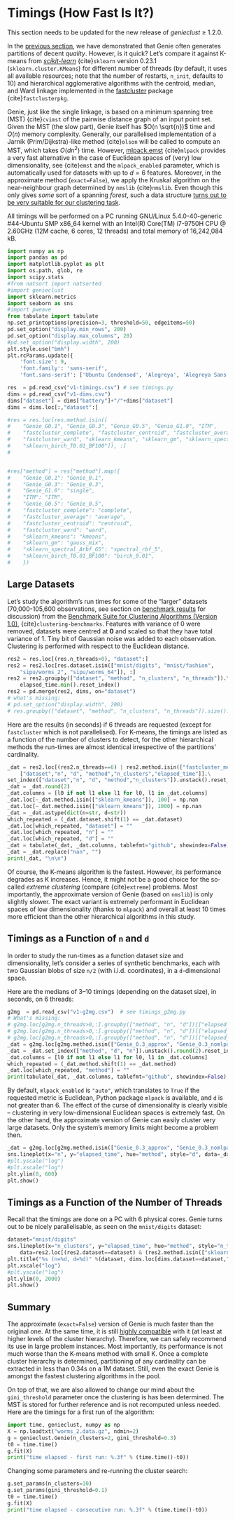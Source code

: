 # Timings (How Fast Is It?)

::::{note}
This section needs to be updated for the new release of *genieclust* ≥ 1.2.0.
::::

In the [previous section](benchmarks_ar), we have demonstrated
that Genie often generates partitions of decent *quality*. However, is it quick?
Let's compare it against K-means from [*scikit-learn*](https://scikit-learn.org/)
{cite}`sklearn` version 0.23.1
(`sklearn.cluster.KMeans`) for different number of threads
(by default, it uses all available resources;
note that the number of restarts, `n_init`, defaults to 10)
and hierarchical agglomerative algorithms
with the centroid, median, and Ward linkage implemented in the
[fastcluster](http://www.danifold.net/fastcluster.html) package
{cite}`fastclusterpkg`.



Genie, just like the single linkage, is based on a minimum spanning tree (MST)
{cite}`cvimst` of the pairwise distance graph of an input point set.
Given the MST (the slow part), Genie itself has $O(n \sqrt{n})$ time
and $O(n)$ memory complexity.
Generally, our parallelised implementation of a Jarník (Prim/Dijkstra)-like
method {cite}`olson` will be called to compute an MST, which takes $O(d n^2)$ time.
However, [mlpack.emst](https://www.mlpack.org/) {cite}`mlpack` provides a very fast
alternative in the case of Euclidean spaces of (very) low dimensionality,
see {cite}`emst` and the `mlpack_enabled` parameter, which is automatically used
for datasets with up to $d=6$ features.
Moreover, in the approximate method (`exact=False`), we apply
the Kruskal algorithm on the near-neighbour graph determined
by `nmslib` {cite}`nmslib`. Even though this only gives *some* sort of a spanning *forest*,
such a data structure [turns out to be very suitable for our clustering task](benchmarks_approx).

All timings will be performed on a PC running GNU/Linux 5.4.0-40-generic #44-Ubuntu
SMP x86_64 kernel with an Intel(R) Core(TM) i7-9750H CPU @ 2.60GHz (12M cache, 6 cores, 12 threads)
and total memory of 16,242,084 kB.


```python
import numpy as np
import pandas as pd
import matplotlib.pyplot as plt
import os.path, glob, re
import scipy.stats
#from natsort import natsorted
#import genieclust
import sklearn.metrics
import seaborn as sns
#import pweave
from tabulate import tabulate
np.set_printoptions(precision=3, threshold=50, edgeitems=50)
pd.set_option("display.min_rows", 200)
pd.set_option("display.max_columns", 20)
#pd.set_option("display.width", 200)
plt.style.use("bmh")
plt.rcParams.update({
    'font.size': 9,
    'font.family': 'sans-serif',
    'font.sans-serif': ['Ubuntu Condensed', 'Alegreya', 'Alegreya Sans']})

res  = pd.read_csv("v1-timings.csv") # see timings.py
dims = pd.read_csv("v1-dims.csv")
dims["dataset"] = dims["battery"]+"/"+dims["dataset"]
dims = dims.loc[:,"dataset":]

#res = res.loc[res.method.isin([
#    "Genie_G0.1", "Genie_G0.3", "Genie_G0.5", "Genie_G1.0", "ITM",
#    "fastcluster_complete", "fastcluster_centroid", "fastcluster_average",
#    "fastcluster_ward", "sklearn_kmeans", "sklearn_gm", "sklearn_spectral_Arbf_G5",
#    "sklearn_birch_T0.01_BF100"]), :]
#


#res["method"] = res["method"].map({
#    "Genie_G0.1": "Genie_0.1",
#    "Genie_G0.3": "Genie_0.3",
#    "Genie_G1.0": "single",
#    "ITM": "ITM",
#    "Genie_G0.5": "Genie_0.5",
#    "fastcluster_complete": "complete",
#    "fastcluster_average": "average",
#    "fastcluster_centroid": "centroid",
#    "fastcluster_ward": "ward",
#    "sklearn_kmeans": "kmeans",
#    "sklearn_gm": "gauss_mix",
#    "sklearn_spectral_Arbf_G5": "spectral_rbf_5",
#    "sklearn_birch_T0.01_BF100": "birch_0.01",
#    })
```




## Large Datasets


Let's study the algorithm's run times for some of the
"larger" datasets (70,000-105,600 observations,
see section on [benchmark results](benchmarks_ar) for discussion)
from the
[Benchmark Suite for Clustering Algorithms (Version 1.0)](https://clustering-benchmarks.gagolewski.com),
{cite}`clustering-benchmarks`.
Features with variance of 0 were removed,
datasets were centred at **0** and scaled so that they have total variance of 1.
Tiny bit of Gaussian noise was added to each observation.
Clustering is performed with respect to the Euclidean distance.



```python
res2 = res.loc[(res.n_threads>0), "dataset":]
res2 = res2.loc[res.dataset.isin(["mnist/digits", "mnist/fashion",
    "sipu/worms_2", "sipu/worms_64"]), :]
res2 = res2.groupby(["dataset", "method", "n_clusters", "n_threads"]).\
    elapsed_time.min().reset_index()
res2 = pd.merge(res2, dims, on="dataset")
# what's missing:
# pd.set_option("display.width", 200)
# res.groupby(["dataset", "method", "n_clusters", "n_threads"]).size().unstack([3,2])
```




Here are the results (in seconds) if 6 threads are requested
(except for `fastcluster` which is not parallelised).
For K-means, the timings are listed as a function of the number of clusters to detect,
for the other hierarchical methods the run-times are almost identical irrespective of the
partitions' cardinality.

```python
_dat = res2.loc[(res2.n_threads==6) | res2.method.isin(["fastcluster_median", "fastcluster_centroid", "fastcluster_ward"]), \
    ["dataset","n", "d", "method","n_clusters","elapsed_time"]].\
set_index(["dataset","n", "d", "method","n_clusters"]).unstack().reset_index()
_dat = _dat.round(2)
_dat.columns = [l0 if not l1 else l1 for l0, l1 in _dat.columns]
_dat.loc[~_dat.method.isin(["sklearn_kmeans"]), 100] = np.nan
_dat.loc[~_dat.method.isin(["sklearn_kmeans"]), 1000] = np.nan
_dat = _dat.astype(dict(n=str, d=str))
which_repeated = (_dat.dataset.shift(1) == _dat.dataset)
_dat.loc[which_repeated, "dataset"] = ""
_dat.loc[which_repeated, "n"] = ""
_dat.loc[which_repeated, "d"] = ""
_dat = tabulate(_dat, _dat.columns, tablefmt="github", showindex=False)
_dat = _dat.replace("nan", "")
print(_dat, "\n\n")
```


Of course, the K-means algorithm is the fastest.
However, its performance degrades as K increases. Hence, it might not be
a good choice for the so-called *extreme clustering* (compare {cite}`extreme`)
problems. Most importantly, the approximate version of Genie (based on `nmslib`)
is only slightly slower.
The exact variant is extremely performant in Euclidean spaces of low dimensionality
(thanks to `mlpack`) and overall at least 10 times more efficient than the other
hierarchical algorithms in this study.





## Timings as a Function of `n` and `d`

In order to study the run-times as a function dataset size and dimensionality,
let's consider a series of synthetic benchmarks, each with two Gaussian blobs of size `n/2`
(with i.i.d. coordinates), in a `d`-dimensional space.

Here are the medians of 3–10 timings (depending on the dataset size), in seconds,
on 6 threads:

```python
g2mg  = pd.read_csv("v1-g2mg.csv")  # see timings_g2mg.py
# What's missing:
# g2mg.loc[g2mg.n_threads>0,:].groupby(["method", "n", "d"])[["elapsed_time"]].size().unstack(0)
# g2mg.loc[g2mg.n_threads>0,:].groupby(["method", "n", "d"])[["elapsed_time"]].agg(scipy.stats.variation).unstack(0)
# g2mg.loc[g2mg.n_threads>0,:].groupby(["method", "n", "d"])[["elapsed_time"]].median().unstack(0)
_dat = g2mg.loc[g2mg.method.isin(["Genie_0.3_approx", "Genie_0.3_nomlpack", "Genie_0.3_mlpack"]) & (g2mg.n.isin([10_000, 50_000, 100_000, 500_000, 1_000_000])),["method","n","d","elapsed_time"]].groupby(["method","n","d"]).median().reset_index()
_dat = _dat.set_index(["method", "d", "n"]).unstack().round(2).reset_index()
_dat.columns = [l0 if not l1 else l1 for l0, l1 in _dat.columns]
which_repeated = (_dat.method.shift(1) == _dat.method)
_dat.loc[which_repeated, "method"] = ""
print(tabulate(_dat, _dat.columns, tablefmt="github", showindex=False), "\n\n")
```


By default, `mlpack_enabled` is `"auto"`, which translates
to `True` if the requested metric is Euclidean,  Python package `mlpack` is available,
and `d` is not greater than 6.
The effect of the curse of dimensionality is clearly visible -- clustering
in very low-dimensional Euclidean spaces is extremely fast.
On the other hand, the approximate version of Genie can easily cluster
very large datasets. Only the system's memory limits might become a problem then.


```python
_dat = g2mg.loc[g2mg.method.isin(["Genie_0.3_approx", "Genie_0.3_nomlpack", "Genie_0.3_mlpack"])&(g2mg.d>10),["method","n","d","elapsed_time"]].groupby(["method","n","d"]).median().reset_index()
sns.lineplot(x="n", y="elapsed_time", hue="method", style="d", data=_dat, markers=True)
#plt.yscale("log")
#plt.xscale("log")
plt.ylim(0, 600)
plt.show()
```




## Timings as a Function of the Number of Threads

Recall that the timings are done on a PC with 6 physical cores.
Genie turns out to be nicely parallelisable, as seen on the `mnist/digits` dataset:


```python
dataset="mnist/digits"
sns.lineplot(x="n_clusters", y="elapsed_time", hue="method", style="n_threads",
    data=res2.loc[(res2.dataset==dataset) & (res2.method.isin(["sklearn_kmeans", "Genie_0.3", "Genie_0.3_approx"])),:], markers=True)
plt.title("%s (n=%d, d=%d)" %(dataset, dims.loc[dims.dataset==dataset,"n"], dims.loc[dims.dataset==dataset,"d"]))
plt.xscale("log")
#plt.yscale("log")
plt.ylim(0, 2000)
plt.show()
```






## Summary

The approximate (`exact=False`) version of Genie is much faster
than the original one. At the same time, it is still
[highly compatible](benchmarks_approx) with it
(at least at higher levels of the cluster hierarchy). Therefore, we
can safely recommend its use in large problem instances.
Most importantly, its performance is not much worse than the K-means method
with small K. Once a complete cluster hierarchy is determined,
partitioning of any cardinality can be extracted in less than 0.34s on a 1M dataset.
Still, even the exact Genie is amongst the fastest clustering algorithms in the pool.

On top of that, we are also allowed to change our mind about the `gini_threshold`
parameter once the clustering is has been determined. The MST is stored for further
reference and is not recomputed unless needed. Here are the timings for
a first run of the algorithm:

```python
import time, genieclust, numpy as np
X = np.loadtxt("worms_2.data.gz", ndmin=2)
g = genieclust.Genie(n_clusters=2, gini_threshold=0.3)
t0 = time.time()
g.fit(X)
print("time elapsed - first run: %.3f" % (time.time()-t0))
```


Changing some parameters and re-running the cluster search:

```python
g.set_params(n_clusters=10)
g.set_params(gini_threshold=0.1)
t0 = time.time()
g.fit(X)
print("time elapsed - consecutive run: %.3f" % (time.time()-t0))
```
